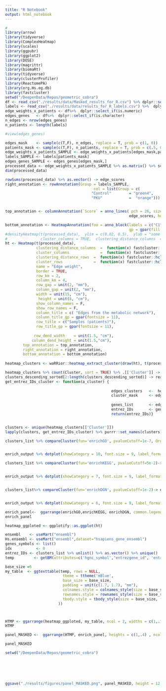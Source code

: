 ```yaml
---
title: "R Notebook"
output: html_notebook
---
```

```r

#
library(arrow)
library(tidyverse)
library(ComplexHeatmap) 
library(scales)
library(ggpubr)
library(ggplot2)
library(DOSE)
library(magrittr)
library(biomaRt)
library(tidyverse)
library(clusterProfiler)
library(ReactomePA)
library(org.Hs.eg.db)
library(fastcluster)
setwd("/DeepenData/Repos/geometric_cobra")
df <- read_csv("./results/data/Masked_results_for_R.csv") %>% dplyr::select(-c("...1"))
labels <- read_csv("./results/data/results_for_R_labels.csv") %>%  dplyr::select(-c("...1")) %>% .[[1]]
edge_weights_x_patients <- df%>%  dplyr::select_if(is.numeric)
edges_genes   <- df%>%  dplyr::select_if(is.character)
n_edges <- nrow(edges_genes)
n_patients <- length(labels)

```



```r
#view(edges_genes)

```

```r
edges_mask    <- sample(c(T,F), n_edges, replace = T, prob = c(1, 0))
patients_mask <- sample(c(T,F), n_patients, replace = T, prob = c(.5, 0.5))
edge_weights_x_patients_SAMPLE <- edge_weights_x_patients[edges_mask,patients_mask]
labels_SAMPLE <- labels[patients_mask]
edges_genes_SAMPLE <- edges_genes[edges_mask,]
processed_data <- edge_weights_x_patients_SAMPLE %>% as.matrix() %>% scale %>% rescale
dim(processed_data)
```



```r
rowSums(processed_data) %>% as.vector() -> edge_scores
right_annotation <- rowAnnotation(Group = labels_SAMPLE,
                                        col = list(Group = c(
                                       "Control"        = "green4",
                                       "PKU"            =  "orange"))) 


top_annotation <- columnAnnotation(`Score` = anno_lines( pch = 26, size = unit(5, "mm"), gp = gpar(col = 'red4'),
                                                        edge_scores, height = unit(1.5, "cm")))

bottom_annotation <- HeatmapAnnotation(foo = anno_block(labels = c("C1", "C2", "C3", "C4"),labels_gp = gpar(col = "darkslategray", fontsize = 9),
                                                        gp = gpar(fill = c("azure2","azure2","azure2","azure2"))))
#densityHeatmap(t(processed_data),  ylim = c(0.02, 0.5),  ylab = "some values", show_quantiles = F, mc.cores =20, cores = 20,
#               cluster_columns = TRUE,  clustering_distance_columns  =  function(x) fastcluster::hclust(dist(x), "euclidean"))  %v%
ht <- Heatmap(t(processed_data),
              clustering_distance_columns  =  function(x) fastcluster::hclust(dist(x), "euclidean"),
              cluster_columns              =  function(x) fastcluster::hclust(dist(x), "complete"),
              clustering_distance_rows  =  function(x) fastcluster::hclust(dist(x), "euclidean"),
              cluster_rows              =  function(x) fastcluster::hclust(dist(x), "complete"),
              name = "Edge weight",
              border = TRUE,
              row_km = 2, 
              column_km = 4,  
              row_gap = unit(2, "mm"),
              column_gap = unit(2, "mm"),
              width = unit(15, "cm"),
               height = unit(8, "cm"),
              show_column_names = F, 
              show_row_names = F,
              column_title = c( "Edges from the metabolic network"),
              column_title_gp = gpar(fontsize = 11),
              row_title = c("Samples (patients)"),
              row_title_gp = gpar(fontsize = 11),
              
             row_dend_width    = unit(1.5, "cm"),
            column_dend_height = unit(1.5,"cm"),
        top_annotation = top_annotation,
        right_annotation = right_annotation,
        bottom_annotation = bottom_annotation)
  
heatmap_clusters <- waRRior::heatmap_extract_cluster(draw(ht), t(processed_data),  which = "column")

```

```r
heatmap_clusters %>% count(Cluster, sort = TRUE) %>% .[['Cluster']] -> clusters_descending_sorted
clusters_descending_sorted[2:length(clusters_descending_sorted)] -> real_clusters
get_entrez_IDs_cluster <- function(a_cluster) {
  
                                                edges_clusters   <-  heatmap_clusters[['Cluster']]
                                                cluster_mask     <- edges_clusters ==a_cluster
                                                
                                                genes_list       <- edges_genes_SAMPLE$genes[cluster_mask] %>% str_extract_all('\\d+(?=\\.)')
                                                entrez_IDs       <- genes_list%>% unlist() %>% unique()
                                                return(entrez_IDs)}


clusters <- unique(heatmap_clusters[['Cluster']])
lapply(clusters, get_entrez_IDs_cluster) %>% purrr::set_names(clusters) %>% .[real_clusters] %>% purrr::set_names(c("C4", "C2", "C1")) -> clusters_list
```

```r

clusters_list %>% compareCluster(fun='enrichGO', pvalueCutoff=1e-7, OrgDb = 'org.Hs.eg.db',ont="BP", qvalueCutoff=1e-7)-> enrich_output


enrich_output %>% dotplot(showCategory = 10, font.size = 9, label_format =40) ->enrichGO 
```
```r



clusters_list %>% compareCluster(fun='enrichKEGG', pvalueCutoff=5e-2)-> enrich_output


enrich_output %>% dotplot(showCategory = 7, font.size = 9, label_format =40) -> enrichKEGG



```


```r
clusters_list%>% compareCluster(fun='enrichDGN', pvalueCutoff=1e-2)-> enrich_output


enrich_output %>% dotplot(showCategory = 6, font.size = 9, label_format =40) -> enrichDGN
```




```r

enrich_panel<-  ggarrange(enrichGO,enrichKEGG, enrichDGN, common.legend = T, legend = "right", ncol=3, labels = c("b","c","d") )
enrich_panel
```


```r
heatmap_ggploted <- ggplotify::as.ggplot(ht)
```
```r
ensembl    <- useMart("ensembl")
Hs.ensembl <- useMart("ensembl",dataset="hsapiens_gene_ensembl")
genes_symbols <- list()
idx           <- 0
entrez_IDs <- clusters_list %>% unlist() %>% as.vector() %>% unique()
temp         <- getBM(attributes=c('hgnc_symbol',"entrezgene_id", 'entrezgene_description'),filters ='entrezgene_id',values = entrez_IDs, mart = Hs.ensembl)

```


```r
base_size =6
my_table  <- ggtexttable(temp, rows = NULL,
                          theme = ttheme('mBlue',
                          base_size = base_size,
                          padding = unit(c(1.7, 1.7), "mm"),
                          colnames.style = colnames_style(size = base_size, fill = "bisque4", color = "white"),
                          rownames.style = rownames_style(size = base_size),
                          tbody.style = tbody_style(size = base_size, fill = c("bisque", "bisque2"))
                        ))



HTMP <- ggarrange(heatmap_ggploted, my_table, ncol = 2, widths = c(1,.7), labels = c("a","e"))
HTMP
```
```r



panel_MASKED <-  ggarrange(HTMP, enrich_panel, heights = c(1,.4) , ncol = 1)

panel_MASKED
```




```r
setwd("/DeepenData/Repos/geometric_cobra")






ggsave("./results/figures/panel_MASKED.png", panel_MASKED, height = 12, width = 15, dpi = 200, bg = "white")


```



















